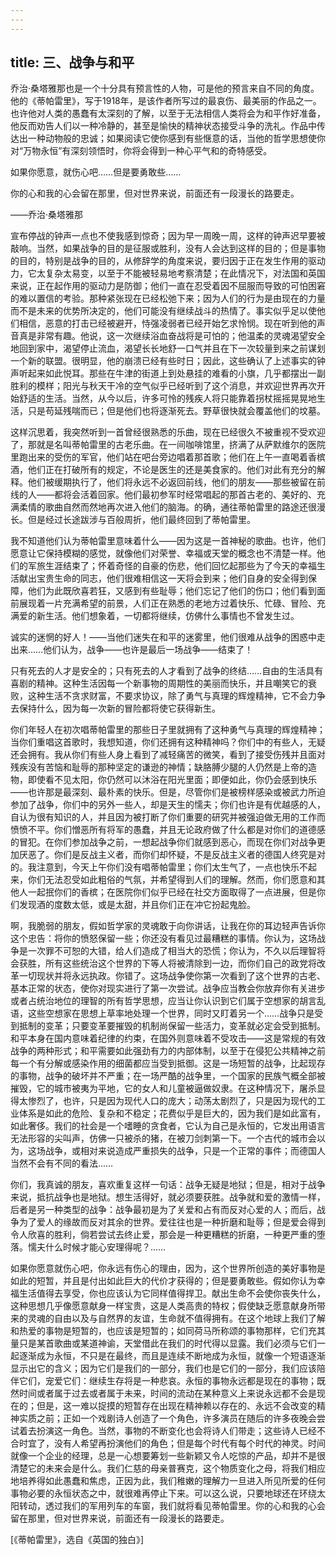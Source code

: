 ```yaml
---
---
---
```

title: 三、战争与和平
---




乔治·桑塔雅那也是一个十分具有预言性的人物，可是他的预言来自不同的角度。他的《蒂帕雷里》，写于1918年，是该作者所写过的最哀伤、最美丽的作品之一。也许他对人类的愚蠢有太深刻的了解，以至于无法相信人类将会为和平作好准备，他反而劝告人们以一种冷静的，甚至是愉快的精神状态接受斗争的洗礼。作品中传达出一种动物般的忠诚；如果阅读它使你感到有些惬意的话，当他的哲学思想使你对“万物永恒”有深刻领悟时，你将会得到一种心平气和的奇特感受。

如果你愿意，就伤心吧……但是要勇敢些……

你的心和我的心会留在那里，但对世界来说，前面还有一段漫长的路要走。

——乔治·桑塔雅那

宣布停战的钟声一点也不使我感到惊奇；因为早一周晚一周，这样的钟声迟早要被敲响。当然，如果战争的目的是征服或胜利，没有人会达到这样的目的；但是事物的目的，特别是战争的目的，从修辞学的角度来说，要归因于正在发生作用的驱动力，它太复杂太易变，以至于不能被轻易地考察清楚；在此情况下，对法国和英国来说，正在起作用的驱动力是防御；他们一直在忍受着因不屈服而导致的可怕困窘的难以置信的考验。那种紧张现在已经松弛下来；因为人们的行为是由现在的力量而不是未来的优势所决定的，他们可能没有继续战斗的热情了。事实似乎足以使他们相信，恶意的打击已经被避开，恃强凌弱者已经开始乞求怜悯。现在听到他的声音真是非常有趣。他说，这一次继续浴血奋战将是可怕的；他温柔的灵魂渴望安全地回到家中，渴望停止流血，渴望长长地舒一口气并且在下一次较量到来之前谋划一个新的联盟。很明显，他的崩溃已经有些时日；因此，这些确认了上述事实的钟声听起来如此悦耳。那些在牛津的街道上到处悬挂的难看的小旗，几乎都摆出一副胜利的模样；阳光与秋天干冷的空气似乎已经听到了这个消息，并欢迎世界再次开始舒适的生活。当然，从今以后，许多可怜的残疾人将只能靠着拐杖摇摇晃晃地生活，只是苟延残喘而已；但是他们也将逐渐死去。野草很快就会覆盖他们的坟墓。

这样沉思着，我突然听到一首曾经很熟悉的乐曲，现在已经很久不被重视不受欢迎了，那就是名叫蒂帕雷里的古老乐曲。在一间咖啡馆里，挤满了从萨默维尔的医院里跑出来的受伤的军官，他们站在吧台旁边唱着那首歌；他们在上午一直喝着香槟酒，他们正在打破所有的规定，不论是医生的还是美食家的。他们对此有充分的解释。他们被缓期执行了，他们将永远不必返回前线，他们的朋友——那些被留在前线的人——都将会活着回家。他们最初参军时经常唱起的那首古老的、美好的、充满柔情的歌曲自然而然地再次进入他们的脑海。的确，通往蒂帕雷里的路途还很漫长。但是经过长途跋涉与百般周折，他们最终回到了蒂帕雷里。

我不知道他们认为蒂帕雷里意味着什么——因为这是一首神秘的歌曲。也许，他们愿意让它保持模糊的感觉，就像他们对荣誉、幸福或天堂的概念也不清楚一样。他们的军旅生涯结束了；怀着奇怪的自豪的伤悲，他们回忆起那些为了今天的幸福生活献出宝贵生命的同志，他们很难相信这一天将会到来；他们自身的安全得到保障，他们为此既欣喜若狂，又感到有些耻辱；他们忘记了他们的伤口；他们看到面前展现着一片充满希望的前景，人们正在熟悉的老地方过着快乐、忙碌、冒险、充满爱的新生活。他们想象着，一切都将继续，仿佛什么事情也不曾发生过。

诚实的迷惘的好人！——当他们迷失在和平的迷雾里，他们很难从战争的困惑中走出来……他们认为，战争——也许是最后一场战争——结束了！

只有死去的人才是安全的；只有死去的人才看到了战争的终结……自由的生活具有喜剧的精神。这种生活因每一个新事物的周期性的美丽而快乐，并且嘲笑它的衰败，这种生活不贪求财富，不要求协议，除了勇气与真理的辉煌精神，它不会力争去保持什么，因为每一次新的冒险都将使它获得新生。

你们年轻人在初次唱蒂帕雷里的那些日子里就拥有了这种勇气与真理的辉煌精神；当你们重唱这首歌时，我想知道，你们还拥有这种精神吗？你们中的有些人，无疑还会拥有。我从你们有些人身上看到了减轻痛苦的微笑，看到了接受伤残并且面对残疾没有苦恼和耻辱的那种坚定的谦逊的神情；缺胳膊少腿的人仍然是上帝的造物，即使看不见太阳，你仍然可以沐浴在阳光里面；即便如此，你仍会感到快乐——也许那是最深刻、最朴素的快乐。但是，尽管你们是被榜样感染或被武力所迫参加了战争，你们中的另外一些人，却是天生的懦夫；你们也许是有优越感的人，自认为很有知识的人，并且因为被打断了你们重要的研究并被强迫做无用的工作而愤愤不平。你们憎恶所有将军的愚蠢，并且无论政府做了什么都是对你们的道德感的冒犯。在你们参加战争之前，一想起战争你们就感到恶心，而现在你们对战争更加厌恶了。你们是反战主义者，而你们却怀疑，不是反战主义者的德国人终究是对的。我注意到，今天上午你们没有唱蒂帕雷里；你们太生气了，一点也快乐不起来，你们无法忍受如此粗俗的气氛，并希望得到人们的理解。然而，你们愿意和其他人一起抿你们的香槟；在医院你们似乎已经在社交方面取得了一点进展，但是你们发现酒的度数太低，或是太甜，并且你们正在冲它扮起鬼脸。

啊，我脆弱的朋友，假如哲学家的灵魂敢于向你讲话，让我在你的耳边轻声告诉你这个忠告：将你的愤怒保留一些；你还没有看见过最糟糕的事情。你认为，这场战争是一次罪不可恕的大错，给人们造成了相当大的恐慌；你认为，不久以后理智将会获胜，所有这些统治这个世界的下等人将被清除到一边，而你们自己的政党将改革一切现状并将永远执政。你错了。这场战争使你第一次看到了这个世界的古老、基本正常的状态，使你对现实进行了第一次尝试。战争应当教会你放弃你有关进步或者占统治地位的理智的所有哲学思想，应当让你认识到它们属于空想家的胡言乱语，这些空想家在思想上草率地处理一个世界，同时又盯着另一个……战争只是受到抵制的变革；只要变革要摧毁的机制尚保留一些活力，变革就必定会受到抵制。和平本身在国内意味着纪律的约束，在国外则意味着不受攻击——这是常规的有效战争的两种形式；和平需要如此强劲有力的内部体制，以至于在侵犯公共精神之前每一个有分解或感染作用的细菌都应当受到抵御。这是一场短暂的战争，比起现存的事物，战争的破坏并不严重；在一场严酷的战争里，一个国家的民族气概全部被摧毁，它的城市被夷为平地，它的女人和儿童被逼做奴隶。在这种情况下，屠杀显得太惨烈了，也许，只是因为现代人口的庞大；动荡太剧烈了，只是因为现代的工业体系是如此的危险、复杂和不稳定；花费似乎是巨大的，因为我们是如此富有，如此奢侈。我们的社会是一个嗜睡的贪食者，它认为自己是永恒的，它发出用语言无法形容的尖叫声，仿佛一只被杀的猪，在被刀剑刺第一下。一个古代的城市会以为，这场战争，或相对来说造成严重损失的战争，只是一个正常的事件；而德国人当然不会有不同的看法……

你们，我真诚的朋友，喜欢重复这样一句话：战争无疑是地狱；但是，相对于战争来说，抵抗战争也是地狱。想生活得好，就必须要获胜。战争就和爱的激情一样，后者是另一种类型的战争：战争最初是为了关爱和占有而反对心爱的人；而后，战争为了爱人的缘故而反对其余的世界。爱往往也是一种折磨和耻辱；但是爱会得到令人欣喜的胜利，倘若尝试去终止爱，那会是一种更糟糕的折磨，一种更严重的堕落。懦夫什么时候才能心安理得呢？……

如果你愿意就伤心吧，你永远有伤心的理由，因为，这个世界所创造的美好事物是如此的短暂，并且是付出如此巨大的代价才获得的；但是要勇敢些。假如你认为幸福生活值得去享受，你也应该认为它同样值得捍卫。献出生命不会使你丧失什么，这种思想几乎像愿意献身一样宝贵，这是人类高贵的特权；假使缺乏愿意献身所带来的灵魂的自由以及与自然界的友谊，生命就不值得拥有。在这个地球上我们了解和热爱的事物是短暂的，也应该是短暂的；如同荷马所称颂的事物那样，它们充其量只是某首歌曲或某道神谕，天堂借此在我们的时代得以显露。我们必须与它们一起逐渐成为永恒，不只是在最终，而且是连续不断地成为永恒，就像一个短语逐渐显示出它的含义；因为它们是我们的一部分，我们也是它们的一部分，我们应该陪伴它们，宠爱它们：继续生存将是一种悲哀。永恒的事物永远都是现在的事物；既然时间或者属于过去或者属于未来，时间的流动在某种意义上来说永远都不会是现在的；但是，这一难以捉摸的短暂存在出现在精神赖以存在的、永远不会改变的精神实质之前；正如一个戏剧诗人创造了一个角色，许多演员在随后的许多夜晚会尝试着去扮演这一角色。当然，事物的不断变化也会将诗人们带走；这些诗人已经不合时宜了，没有人希望再扮演他们的角色；但是每个时代有每个时代的神灵。时间就像一个企业的经理，总是一心想要筹划一些新颖又令人吃惊的产品，却并不是很清楚它的未来会是什么。我们仁慈的母亲普赛克，这个物质变化之母，将我们相应地培养得如此愚蠢和焦虑，正因为此，我们稚嫩的理解力一旦进入所见所爱的任何事物必要的永恒状态之中，就很难再停止下来。可以这么说，只要地球还在环绕太阳转动，透过我们的军用列车的车窗，我们就将看见蒂帕雷里。你的心和我的心会留在那里，但对世界来说，前面还有一段漫长的路要走。

[《蒂帕雷里》，选自《英国的独白》]
